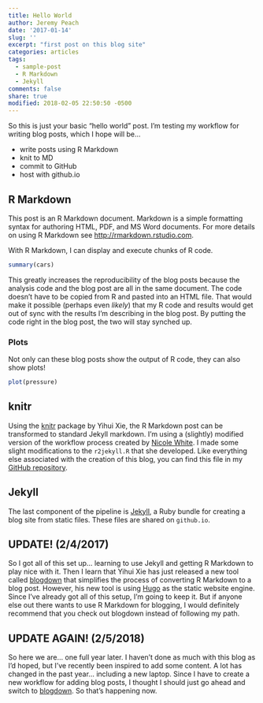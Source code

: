 ```yaml
---
title: Hello World
author: Jeremy Peach
date: '2017-01-14'
slug: ''
excerpt: "first post on this blog site"
categories: articles
tags:
  - sample-post
  - R Markdown
  - Jekyll
comments: false
share: true
modified: 2018-02-05 22:50:50 -0500
---
```


So this is just your basic "hello world" post.  I'm testing my workflow for writing blog posts, which I hope will be...

* write posts using R Markdown
* knit to MD
* commit to GitHub
* host with github.io

## R Markdown

This post is an R Markdown document. Markdown is a simple formatting syntax for authoring HTML, PDF, and MS Word documents.
For more details on using R Markdown see <http://rmarkdown.rstudio.com>.

With R Markdown, I can display and execute chunks of R code.

```r
summary(cars)
```

This greatly increases the reproducibility of the blog posts because the analysis code and the blog post are all in the same document.
The code doesn't have to be copied from R and pasted into an HTML file.  That would make it possible (perhaps even *likely*) that my
R code and results would get out of sync with the results I'm describing in the blog post.  By putting the code right in the blog post,
the two will stay synched up.

### Plots

Not only can these blog posts show the output of R code, they can also show plots!

```r
plot(pressure)
```

## knitr

Using the [knitr](https://yihui.name/knitr/) package by Yihui Xie, the R Markdown post can be transformed to standard Jekyll markdown.
I'm using a (slightly) modified version of the workflow process created by [Nicole White](https://nicolewhite.github.io/2015/02/07/r-blogging-with-rmarkdown-knitr-jekyll.html).
I made some slight modifications to the `r2jekyll.R` that she developed.  Like everything else associated with the creation of this blog,
you can find this file in my [GitHub repository](https://github.com/AnalyticJeremy/blog).

## Jekyll
The last component of the pipeline is [Jekyll](https://jekyllrb.com/), a Ruby bundle for creating a blog site from static files.  These
files are shared on `github.io`.

## UPDATE!  (2/4/2017)
So I got all of this set up... learning to use Jekyll and getting R Markdown to play nice with it.  Then I learn that Yihui Xie has
just released a new tool called [blogdown](https://github.com/rstudio/blogdown) that simplifies the process of converting R Markdown to
a blog post.  However, his new tool is using [Hugo](https://gohugo.io/) as the static website engine.  Since I've already got all of this
setup, I'm going to keep it.  But if anyone else out there wants to use R Markdown for blogging, I would definitely recommend that you
check out blogdown instead of following my path.

## UPDATE AGAIN! (2/5/2018)
So here we are... one full year later.  I haven't done as much with this blog as I'd hoped, but I've recently been inspired
to add some content.  A lot has changed in the past year... including a new laptop.  Since I have to create a new workflow
for adding blog posts, I thought I should just go ahead and switch to [blogdown](https://github.com/rstudio/blogdown).  So
that's happening now.